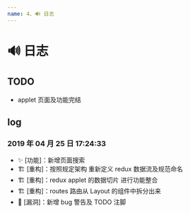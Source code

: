 ```yaml
---
name: 4、🔊 日志
---
```


# 🔊 日志

## TODO

- applet 页面及功能完结

## log

### 2019 年 04 月 25 日 17:24:33

- ✨ [功能]：新增页面搜索
- 🏗 [重构]：按照规定架构 重新定义 redux 数据流及规范命名
- 🏗 [重构]：redux applet 的数据切片 进行功能整合
- 🏗 [重构]：routes 路由从 Layout 的组件中拆分出来
- 🐛 [漏洞]：新增 bug 警告及 TODO 注脚
